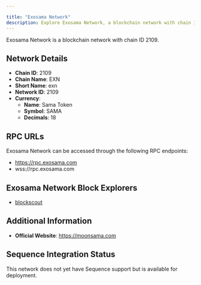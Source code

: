 ```yaml
---

title: "Exosama Network"
description: Explore Exosama Network, a blockchain network with chain ID 2109. Learn about its native currency, Sama Token, and how to interact with the network.
---
```




Exosama Network is a blockchain network with chain ID 2109.

## Network Details

- **Chain ID**: 2109
- **Chain Name**: EXN
- **Short Name**: exn
- **Network ID**: 2109
- **Currency**: 
  - **Name**: Sama Token
  - **Symbol**: SAMA
  - **Decimals**: 18

## RPC URLs

Exosama Network can be accessed through the following RPC endpoints:

- https://rpc.exosama.com
- wss://rpc.exosama.com

## Exosama Network Block Explorers

- [blockscout](https://explorer.exosama.com)

## Additional Information

- **Official Website**: https://moonsama.com

## Sequence Integration Status

This network does not yet have Sequence support but is available for deployment.

